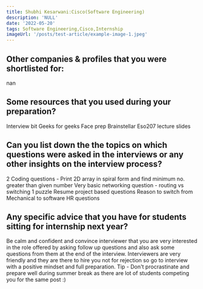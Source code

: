 ```yaml
---
title: Shubhi Kesarwani:Cisco(Software Engineering)
description: 'NULL' 
date: '2022-05-20'
tags: Software Engineering,Cisco,Internship
imageUrl: '/posts/test-article/example-image-1.jpeg'
---
```


## Other companies & profiles that you were shortlisted for:
nan

## Some resources that you used during your preparation?
Interview bit
Geeks for geeks
Face prep
Brainstellar
Eso207 lecture slides

## Can you list down the the topics on which questions were asked in the interviews or any other insights on the interview process?
2 Coding questions - Print 2D array in spiral form and find minimum no. greater than given number
Very basic networking question - routing vs switching
1 puzzle
Resume project based questions
Reason to switch from Mechanical to software
HR questions
## Any specific advice that you have for students sitting for internship next year?
Be calm and confident and convince interviewer that you are very interested in the role offered by asking follow up questions and also ask some questions from them at the end of the interview. Interviewers are very friendly and they are there to hire you not for rejection so go to interview with a positive mindset and full preparation. 
Tip - Don't procrastinate and prepare well during summer break as there are lot of students competing you for the same post :)

